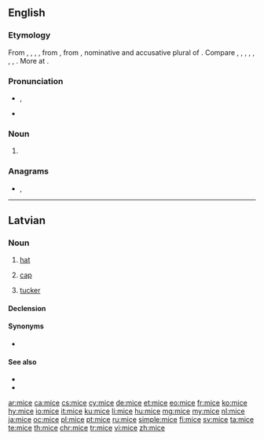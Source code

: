 ==English==

===Etymology===
From {{inh|en|enm|mice}}, {{m|enm|muis}}, {{m|enm|mise}}, {{m|enm|mis}}, from {{inh|en|ang|mȳs|t=mice}}, from {{inh|en|gem-pro|*mūsiz|t=mice}}, nominative and accusative plural of {{der|en|gem-pro|*mūs|t=mouse}}. Compare {{cog|sco|mise}}, {{m|sco|myse}}, {{m|sco|myce|t=mice}}, {{cog|fy|mûzen|t=mice}}, {{cog|nl|muizen|t=mice}}, {{cog|de|Mäusen|t=mice}}, {{cog|sv|möss|t=mice}}, {{cog|is|mýs|t=mice}}. More at {{l|en|mouse}}.

===Pronunciation===
* {{enPR|mīs}}, {{IPA|/maɪs/|lang=en}}
* {{rhymes|aɪs|lang=en}}

===Noun===
{{head|en|noun plural form}}

# {{en-irregular plural of|mouse}}

===Anagrams===
* {{l|en|emic}}, {{l|en|ICEM}}

----

==Latvian==

===Noun===
{{lv-noun|f|5th}}

# {{lb|lv|colloquial}} [[hat]]
# {{lb|lv|colloquial}} [[cap]]
# {{lb|lv|colloquial}} [[tucker]]

====Declension====
{{lv-decl-noun|mi|e|5th||c|č}}

====Synonyms====
* {{l|lv|aube}}

====See also====
* {{l|lv|cepure|g=f}}
* {{l|lv|platmale|g=f}}

[[ar:mice]]
[[ca:mice]]
[[cs:mice]]
[[cy:mice]]
[[de:mice]]
[[et:mice]]
[[eo:mice]]
[[fr:mice]]
[[ko:mice]]
[[hy:mice]]
[[io:mice]]
[[it:mice]]
[[ku:mice]]
[[li:mice]]
[[hu:mice]]
[[mg:mice]]
[[my:mice]]
[[nl:mice]]
[[ja:mice]]
[[oc:mice]]
[[pl:mice]]
[[pt:mice]]
[[ru:mice]]
[[simple:mice]]
[[fi:mice]]
[[sv:mice]]
[[ta:mice]]
[[te:mice]]
[[th:mice]]
[[chr:mice]]
[[tr:mice]]
[[vi:mice]]
[[zh:mice]]